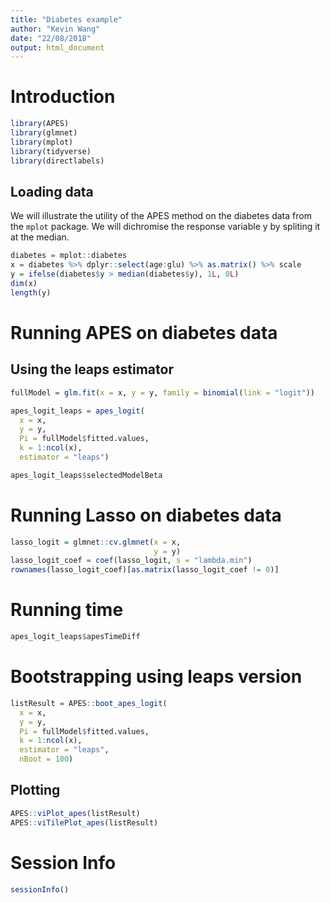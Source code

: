 ```yaml
---
title: "Diabetes example"
author: "Kevin Wang"
date: "22/08/2018"
output: html_document
---
```



# Introduction 

```r
library(APES)
library(glmnet)
library(mplot)
library(tidyverse)
library(directlabels)
```

## Loading data

We will illustrate the utility of the APES method on the diabetes data from the `mplot` package. We will dichromise the response variable y by spliting it at the median. 



```r
diabetes = mplot::diabetes
x = diabetes %>% dplyr::select(age:glu) %>% as.matrix() %>% scale
y = ifelse(diabetes$y > median(diabetes$y), 1L, 0L)
dim(x)
length(y)
```


# Running APES on diabetes data


## Using the leaps estimator 
```r
fullModel = glm.fit(x = x, y = y, family = binomial(link = "logit"))

apes_logit_leaps = apes_logit(
  x = x,
  y = y,
  Pi = fullModel$fitted.values,
  k = 1:ncol(x), 
  estimator = "leaps")

apes_logit_leaps$selectedModelBeta
```


# Running Lasso on diabetes data
```r
lasso_logit = glmnet::cv.glmnet(x = x,
                                y = y)
lasso_logit_coef = coef(lasso_logit, s = "lambda.min")
rownames(lasso_logit_coef)[as.matrix(lasso_logit_coef != 0)]
```


# Running time 

```r
apes_logit_leaps$apesTimeDiff
```


# Bootstrapping using leaps version 
```r
listResult = APES::boot_apes_logit(
  x = x,
  y = y,
  Pi = fullModel$fitted.values,
  k = 1:ncol(x), 
  estimator = "leaps",
  nBoot = 100)
```


## Plotting
```r
APES::viPlot_apes(listResult)
APES::viTilePlot_apes(listResult)
```

# Session Info
```r
sessionInfo()
```

